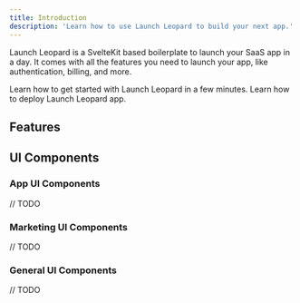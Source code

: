 ```yaml
---
title: Introduction
description: 'Learn how to use Launch Leopard to build your next app.'
---
```


Launch Leopard is a SvelteKit based boilerplate to launch your SaaS app in a day.
It comes with all the features you need to launch your app, like authentication, billing, and more.

<CardGroup>
<Card title="Quickstart" icon="bolt" href="/getstarted/quickstart">
  Learn how to get started with Launch Leopard in a few minutes.
</Card>
<Card title="Deployment" icon="Browser" href="/getstarted/deployment">
  Learn how to deploy Launch Leopard app.
</Card>
</CardGroup>

## Features

<CardGroup>
<Card title="Framework" icon="frame" href="/features/framework">
</Card>
<Card title="Authentication" icon="key" href="/features/authentication">
</Card>
<Card title="Database" icon="database" href="/features/database">
</Card>
<Card title="Payments" icon="credit-card" href="/features/payments">
</Card>
<Card title="Styling" icon="pencil" href="/features/styling">
</Card>
<Card title="Email" icon="at" href="/features/email">
</Card>
</CardGroup>

## UI Components

### App UI Components
// TODO
### Marketing UI Components
// TODO
### General UI Components
// TODO